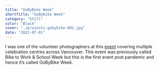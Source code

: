 ```yaml
---
title: "GoByBike Week"
shortTitle: "GoByBike Week"
category: "Still"
color: "Black"
cover: "./projects-gobybike-001.jpg"
date: "2022-07-01"
---
```


I was one of the volunteer photographers at this [event](https://gobybikebc.ca/ "event") covering multiple celebration centres across Vancouver. This event was previously called Bike to Work & School Week but this is the first event post pandemic and hence it’s called GoByBike Week.
